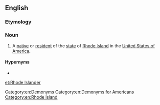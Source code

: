 ==English==

===Etymology===
{{suffix|Rhode Island|er|id2=inhabitant|lang=en}}

===Noun===
{{en-noun}}

# A [[native]] or [[resident]] of the [[state]] of [[Rhode Island]] in the [[United States of America]].

====Hypernyms====
* {{l|en|American}}

[[Category:en:Demonyms]]
[[Category:en:Demonyms for Americans]]
[[Category:en:Rhode Island]]

[[et:Rhode Islander]]